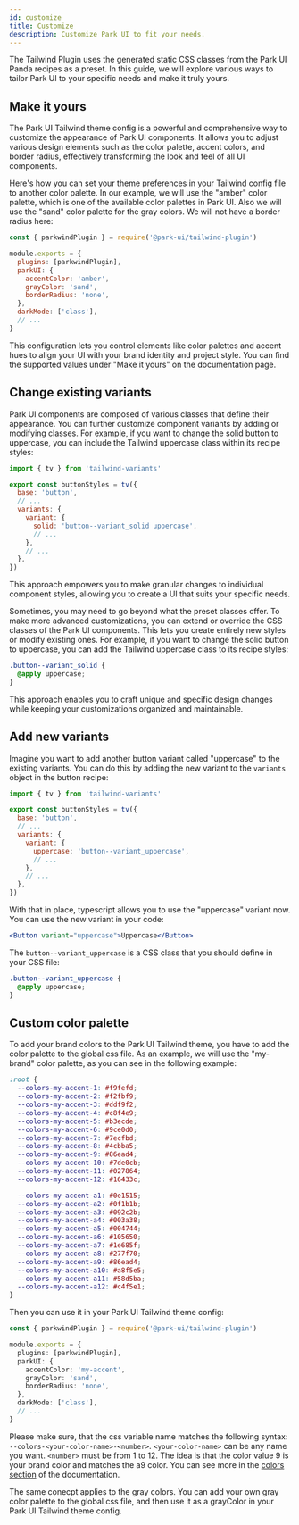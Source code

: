 ```yaml
---
id: customize
title: Customize
description: Customize Park UI to fit your needs.
---
```



The Tailwind Plugin uses the generated static CSS classes from the Park UI Panda recipes as a preset. In this guide, we
will explore various ways to tailor Park UI to your specific needs and make it truly yours.

## Make it yours

The Park UI Tailwind theme config is a powerful and comprehensive way to customize the appearance of Park UI components.
It allows you to adjust various design elements such as the color palette, accent colors, and border radius, effectively
transforming the look and feel of all UI components.

Here's how you can set your theme preferences in your Tailwind config file to another color palette. In our example, we
will use the "amber" color palette, which is one of the available color palettes in Park UI. Also we will use the "sand"
color palette for the gray colors. We will not have a border radius here:

```js
const { parkwindPlugin } = require('@park-ui/tailwind-plugin')

module.exports = {
  plugins: [parkwindPlugin],
  parkUI: {
    accentColor: 'amber',
    grayColor: 'sand',
    borderRadius: 'none',
  },
  darkMode: ['class'],
  // ...
}
```

This configuration lets you control elements like color palettes and accent hues to align your UI with your brand
identity and project style. You can find the supported values under "Make it yours" on the documentation page.

## Change existing variants

Park UI components are composed of various classes that define their appearance. You can further customize component
variants by adding or modifying classes. For example, if you want to change the solid button to uppercase, you can
include the Tailwind uppercase class within its recipe styles:

```js
import { tv } from 'tailwind-variants'

export const buttonStyles = tv({
  base: 'button',
  // ...
  variants: {
    variant: {
      solid: 'button--variant_solid uppercase',
      // ...
    },
    // ...
  },
})
```

This approach empowers you to make granular changes to individual component styles, allowing you to create a UI that
suits your specific needs.

Sometimes, you may need to go beyond what the preset classes offer. To make more advanced customizations, you can extend
or override the CSS classes of the Park UI components. This lets you create entirely new styles or modify existing ones.
For example, if you want to change the solid button to uppercase, you can add the Tailwind uppercase class to its recipe
styles:

```css
.button--variant_solid {
  @apply uppercase;
}
```

This approach enables you to craft unique and specific design changes while keeping your customizations organized and
maintainable.

## Add new variants

Imagine you want to add another button variant called "uppercase" to the existing variants. You can do this by adding
the new variant to the `variants` object in the button recipe:

```js
import { tv } from 'tailwind-variants'

export const buttonStyles = tv({
  base: 'button',
  // ...
  variants: {
    variant: {
      uppercase: 'button--variant_uppercase',
      // ...
    },
    // ...
  },
})
```

With that in place, typescript allows you to use the "uppercase" variant now. You can use the new variant in your code:

```jsx
<Button variant="uppercase">Uppercase</Button>
```

The `button--variant_uppercase` is a CSS class that you should define in your CSS file:

```css
.button--variant_uppercase {
  @apply uppercase;
}
```

## Custom color palette

To add your brand colors to the Park UI Tailwind theme, you have to add the color palette to the global css file. As an
example, we will use the "my-brand" color palette, as you can see in the following example:

```css
:root {
  --colors-my-accent-1: #f9fefd;
  --colors-my-accent-2: #f2fbf9;
  --colors-my-accent-3: #ddf9f2;
  --colors-my-accent-4: #c8f4e9;
  --colors-my-accent-5: #b3ecde;
  --colors-my-accent-6: #9ce0d0;
  --colors-my-accent-7: #7ecfbd;
  --colors-my-accent-8: #4cbba5;
  --colors-my-accent-9: #86ead4;
  --colors-my-accent-10: #7de0cb;
  --colors-my-accent-11: #027864;
  --colors-my-accent-12: #16433c;

  --colors-my-accent-a1: #0e1515;
  --colors-my-accent-a2: #0f1b1b;
  --colors-my-accent-a3: #092c2b;
  --colors-my-accent-a4: #003a38;
  --colors-my-accent-a5: #004744;
  --colors-my-accent-a6: #105650;
  --colors-my-accent-a7: #1e685f;
  --colors-my-accent-a8: #277f70;
  --colors-my-accent-a9: #86ead4;
  --colors-my-accent-a10: #a8f5e5;
  --colors-my-accent-a11: #58d5ba;
  --colors-my-accent-a12: #c4f5e1;
}
```

Then you can use it in your Park UI Tailwind theme config:

```ts
const { parkwindPlugin } = require('@park-ui/tailwind-plugin')

module.exports = {
  plugins: [parkwindPlugin],
  parkUI: {
    accentColor: 'my-accent',
    grayColor: 'sand',
    borderRadius: 'none',
  },
  darkMode: ['class'],
  // ...
}
```

Please make sure, that the css variable name matches the following syntax: `--colors-<your-color-name>-<number>`.
`<your-color-name>` can be any name you want. `<number>` must be from 1 to 12. The idea is that the color value 9 is
your brand color and matches the a9 color. You can see more in the [colors section](/docs/tailwind/theme/colors) of the
documentation.

The same conecpt applies to the gray colors. You can add your own gray color palette to the global css file, and then
use it as a grayColor in your Park UI Tailwind theme config.
